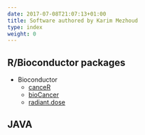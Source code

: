 ```yaml
---
date: 2017-07-08T21:07:13+01:00
title: Software authored by Karim Mezhoud
type: index
weight: 0
---
```


## R/Bioconductor packages

    
+ Bioconductor
	- [canceR](https://github.com/kmezhoud/canceR)
	- [bioCancer](https://github.com/kmezhoud/bioCancer)
	- [radiant.dose](http://github.com/kmezhoud/radiant.dose)
	



## JAVA

<!---
+ [TIPars](https://github.com/id-bioinfo/TIPars): Taxa Insertion by Parsimony
--->